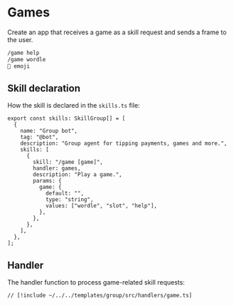 # Games

Create an app that receives a game as a skill request and sends a frame to the user.

```bash [cmd]
/game help
/game wordle
🔎 emoji
```

## Skill declaration

How the skill is declared in the `skills.ts` file:

```tsx [src/skills.ts]
export const skills: SkillGroup[] = [
  {
    name: "Group bot",
    tag: "@bot",
    description: "Group agent for tipping payments, games and more.",
    skills: [
      {
        skill: "/game [game]",
        handler: games,
        description: "Play a game.",
        params: {
          game: {
            default: "",
            type: "string",
            values: ["wordle", "slot", "help"],
          },
        },
      },
    ],
  },
];
```

## Handler

The handler function to process game-related skill requests:

```tsx [src/handlers/game.ts]
// [!include ~/../../templates/group/src/handlers/game.ts]
```
